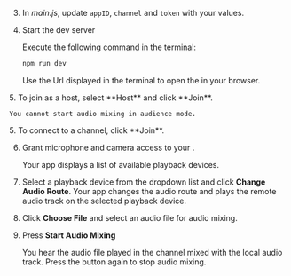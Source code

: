 <PlatformWrapper platform="web">

3. In _main.js_, update `appID`, `channel` and `token` with your values.

4. Start the dev server

    Execute the following command in the terminal:

    ```bash
    npm run dev
    ```
    Use the Url displayed in the terminal to open the <Vpl k="CLIENT" /> in your browser.

<ProductWrapper notAllowed="video-calling">
5. To join as a host, select **Host** and click **Join**.

    You cannot start audio mixing in audience mode.
</ProductWrapper>

<ProductWrapper product="video-calling">
5. To connect to a channel, click **Join**.
</ProductWrapper>

6. Grant microphone and camera access to your <Vpl k="CLIENT" />.

    Your app displays a list of available playback devices.

7. Select a playback device from the dropdown list and click **Change Audio Route**. Your app changes the audio route and plays the remote audio track on the selected playback device.

8. Click **Choose File** and select an audio file for audio mixing.

9. Press **Start Audio Mixing**

    You hear the audio file played in the channel mixed with the local audio track. Press the button again to stop audio mixing.

</PlatformWrapper>
